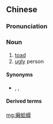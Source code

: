 {{also|癞蛤蟆}}
==Chinese==
{{zh-forms|s=癞蛤蟆|t2=癩蝦蟆|type=12}}

===Pronunciation===
{{zh-pron
|m=làiháma
|c=laai3 haa1 mou1,laai3 haa4 maa4
|cat=n
}}

===Noun===
{{zh-noun|mw=隻}}

# [[toad]]
# [[ugly]] person

====Synonyms====
* {{sense|toad}} {{zh-l|蟾蜍}}, {{zh-l|蛤蟆}}, {{zh-l|疥蛤蟆}}

====Derived terms====
{{zh-der|癩蛤蟆想吃天鵝肉}}

{{zh-cat|Amphibians}}

[[mg:癩蛤蟆]]